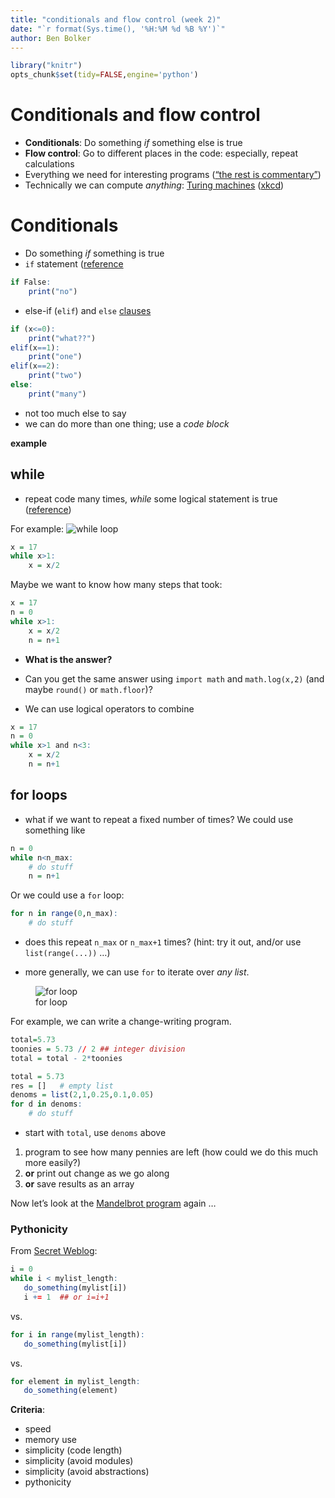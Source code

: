 ```yaml
---
title: "conditionals and flow control (week 2)"
date: "`r format(Sys.time(), '%H:%M %d %B %Y')`"
author: Ben Bolker
---
```


```r
library("knitr")
opts_chunk$set(tidy=FALSE,engine='python')
```

# Conditionals and flow control

* **Conditionals**: Do something *if* something else is true
* **Flow control**: Go to different places in the code: especially, repeat calculations
* Everything we need for interesting programs (["the rest is commentary"](http://en.wikipedia.org/wiki/Hillel_the_Elder))
* Technically we can compute *anything*: [Turing machines](http://en.wikipedia.org/wiki/Turing_machine) ([xkcd](http://xkcd.com/205/))

# Conditionals

* Do something *if* something is true
* `if` statement ([reference](https://docs.python.org/3/tutorial/controlflow.html)
```r
if False:
    print("no")
```
* else-if (`elif`) and `else` [clauses](http://xkcd.com/764/)
```r
if (x<=0):
    print("what??")
elif(x==1):
    print("one")
elif(x==2):
    print("two")
else:
    print("many")
```
* not too much else to say
* we can do more than one thing; use a *code block*

**example**

## while 

* repeat code many times, *while* some logical statement is true
([reference](http://python_while_loop.jpg))

For example:
![while loop](http://www.tutorialspoint.com/images/python_while_loop.jpg)
```r
x = 17
while x>1:
    x = x/2
```

Maybe we want to know how many steps that took:
```r
x = 17
n = 0
while x>1:
    x = x/2
    n = n+1
```

* **What is the answer?**
* Can you get the same answer using `import math` and `math.log(x,2)` (and maybe `round()` or `math.floor`)?

* We can use logical operators to combine

```r
x = 17
n = 0
while x>1 and n<3:
    x = x/2
    n = n+1
```


## for loops

* what if we want to repeat a fixed number of times?  We could use something like

```r
n = 0
while n<n_max:
    # do stuff
    n = n+1
```

Or we could use a `for` loop:

```r
for n in range(0,n_max):
    # do stuff
```

* does this repeat `n_max` or `n_max+1` times? (hint: try it out, and/or use `list(range(...))` ...)

* more generally, we can use `for` to iterate over *any list*.

![for loop](http://courses.cs.ut.ee/2011/programmeerimine/uploads/Raamat/_images/flowchart_for.png)

For example, we can write a change-writing program.

```r
total=5.73
toonies = 5.73 // 2 ## integer division
total = total - 2*toonies
```

```r
total = 5.73
res = []   # empty list
denoms = list(2,1,0.25,0.1,0.05)
for d in denoms:
    # do stuff
```

* start with `total`, use `denoms` above

1. program to see how many pennies are left (how could we do this much more easily?)
2. **or** print out change as we go along
3. **or** save results as an array

Now let's look at the [Mandelbrot program](../code/mandelbrot.py) again ...

### Pythonicity

From [Secret Weblog](http://blog.startifact.com/posts/older/what-is-pythonic.html):

```r
i = 0
while i < mylist_length:
   do_something(mylist[i])
   i += 1  ## or i=i+1
```

vs.

```r
for i in range(mylist_length):
   do_something(mylist[i])
```

vs.

```r
for element in mylist_length:
   do_something(element)
```

**Criteria**:

* speed 
* memory use
* simplicity (code length)
* simplicity (avoid modules)
* simplicity (avoid abstractions)
* pythonicity
